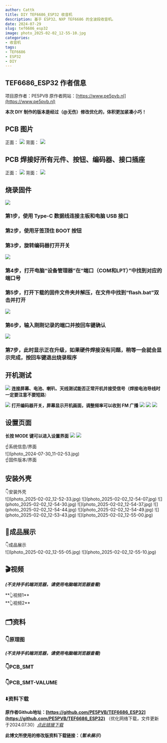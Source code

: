 ```yaml
---
author: Cattk
title: DIY TEF6686_ESP32 收音机
description: 基于 ESP32、NXP TEF6686 的全波段收音机。
date: 2024-07-29
slug: tef6686_esp32
image: photo_2025-02-02_12-55-10.jpg
categories:
- 收音机
tags:
- TEF6686
- ESP32
- DIY
---
```




## TEF6686_ESP32 作者信息

项目原作者：PE5PVB
原作者网站：[https://www.pe5pvb.nl](https://www.pe5pvb.nl)

**本次 DIY 制作的版本是经过（@无伤）修改优化的，体积更加紧凑小巧！**

## PCB 图片

正面：
![](photo_2024-07-30_09-59-46.jpg)
背面：
![](photo_2024-07-30_09-59-41.jpg)

## PCB 焊接好所有元件、按钮、编码器、接口插座

正面：
![](photo_2024-07-30_10-01-09.jpg)
背面：
![](photo_2024-07-30_10-01-14.jpg)

## 烧录固件

![](photo_2024-07-30_10-05-37.jpg)
### 第1步，使用 Type-C 数据线连接主板和电脑 USB 接口
### 第2步，使用牙签顶住 BOOT 按钮
### 第3步，旋转编码器打开开关
![](2024_07_30_093534.jpg)
### 第4步，打开电脑“设备管理器”在“端口（COM和LPT）”中找到对应的端口号
### 第5步，打开下载的固件文件夹并解压，在文件中找到“flash.bat”双击并打开
![](2024_07_30_093626.jpg)
### 第6步，输入刚刚记录的端口并按回车键确认
![](2024_07_30_093640.jpg)
### 第7步，此时显示正在升级，如果硬件焊接没有问题，稍等一会就会显示完成，按回车键退出烧录程序

## 开机测试

![](photo_2024-07-30_10-54-44.jpg)
**连接屏幕、电池、喇叭、天线测试能否正常开机并接受信号（焊接电池导线时一定要注意不要短路**）

![](photo_2024-07-30_11-05-23.jpg)
**打开编码器开关，屏幕显示开机画面，调整频率可以收到 FM 广播**
![](photo_2024-07-30_11-05-15.jpg)
![](photo_2024-07-30_11-05-19.jpg)
![](photo_2024-07-30_11-02-39.jpg)

## 设置页面

**长按 MODE 键可以进入设置界面**
![](photo_2024-07-30_11-02-48.jpg)
![](photo_2024-07-30_11-02-44.jpg)
<div style={{ textAlign: 'center' }}>☝️系统信息/界面</div>
![](photo_2024-07-30_11-02-53.jpg)
<div style={{ textAlign: 'center' }}>☝️固件版本/界面</div>

## 安装外壳

<div style={{ textAlign: 'center' }}>👇安装外壳</div>
![](photo_2025-02-02_12-52-33.jpg)
![](photo_2025-02-02_12-54-07.jpg)
![](photo_2025-02-02_12-54-30.jpg)
![](photo_2025-02-02_12-54-37.jpg)
![](photo_2025-02-02_12-54-44.jpg)
![](photo_2025-02-02_12-54-49.jpg)
![](photo_2025-02-02_12-53-43.jpg)
![](photo_2025-02-02_12-55-00.jpg)

## 📰成品展示

<div style={{ textAlign: 'center' }}>👇成品展示</div>
![](photo_2025-02-02_12-55-05.jpg)
![](photo_2025-02-02_12-55-10.jpg)

## 🎬视频
***(不支持手机端浏览器，请使用电脑端浏览器查看)***

<VideoPlayer src="./video_2024-07-30_11-25-35.mp4" title="TEF6686 收音机测试 1" />
<div style={{ textAlign: 'center' }}>**👆视频1**</div>

<VideoPlayer src="./video_2024-07-30_11-25-41.mp4" title="TEF6686 收音机测试 2" />
<div style={{ textAlign: 'center' }}>**👆视频2**</div>

## 🗂️资料

### 👇原理图
***(不支持手机端浏览器，请使用电脑端浏览器查看)***

<PdfViewer src="6686mini-V3-2024-0606.pdf" title="TEF6686 电路原理图" />

### 👇PCB_SMT

<PdfViewer src="PCB_SMT.pdf" title="PCB SMT 正面" />

### 👇PCB_SMT-VALUME

<PdfViewer src="PCB_SMT-VALUME.pdf" title="PCB SMT 背面" />

### ⬇️资料下载

**原作者Github地址：[https://github.com/PE5PVB/TEF6686_ESP32](https://github.com/PE5PVB/TEF6686_ESP32)**
（优化网络下载，文件更新于2024.07.30）*[点此链接下载](https://files.cattk.com/GITHUB_PE5PVB_TEF6686_ESP32-main_202407302303.zip)*

**此博文所使用的修改版资料下载链接：（*暂未展示*）**


